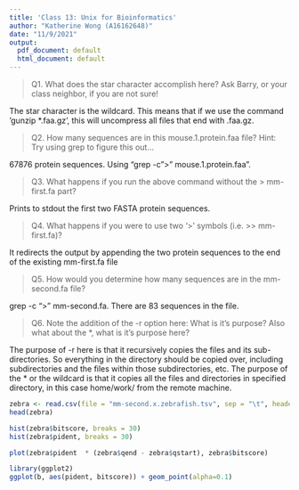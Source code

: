 ```yaml
---
title: 'Class 13: Unix for Bioinformatics'
author: "Katherine Wong (A16162648)"
date: "11/9/2021"
output:
  pdf_document: default
  html_document: default
---
```


> Q1. What does the star character accomplish here? Ask Barry, or your class neighbor, if you are not sure!

The star character is the wildcard. This means that if we use the command 'gunzip *.faa.gz', this will uncompress all files that end with .faa.gz. 

> Q2. How many sequences are in this mouse.1.protein.faa file? Hint: Try using grep to figure this out…

67876 protein sequences. Using "grep -c ">" mouse.1.protein.faa".

> Q3. What happens if you run the above command without the > mm-first.fa part?

Prints to stdout the first two FASTA protein sequences.

> Q4. What happens if you were to use two ‘>’ symbols (i.e. >> mm-first.fa)?

It redirects the output by appending the two protein sequences to the end of the existing mm-first.fa file

> Q5. How would you determine how many sequences are in the mm-second.fa file?

grep -c ">" mm-second.fa. There are 83 sequences in the file. 

> Q6. Note the addition of the -r option here: What is it’s purpose? Also what about the *, what is it’s purpose here? 

The purpose of -r here is that it recursively copies the files and its sub-directories. So everything in the directory should be copied over, including subdirectories and the files within those subdirectories, etc. The purpose of the * or the wildcard is that it copies all the files and directories in specified directory, in this case home/work/ from the remote machine.

```r
zebra <- read.csv(file = "mm-second.x.zebrafish.tsv", sep = "\t", header = FALSE, col.names =c("qseqid", "sseqid", "pident", "length", "mismatch", "gapopen", "qstart", "qend", "sstart", "send", "evalue", "bitscore"))
head(zebra)
```


```r
hist(zebra$bitscore, breaks = 30)
hist(zebra$pident, breaks = 30)
```

```r
plot(zebra$pident  * (zebra$qend - zebra$qstart), zebra$bitscore)

```
```r
library(ggplot2)
ggplot(b, aes(pident, bitscore)) + geom_point(alpha=0.1) 
```



